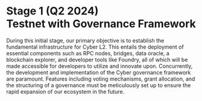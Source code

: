 # Stage 1 (Q2 2024) <br/> Testnet with Governance Framework

During this initial stage, our primary objective is to establish the fundamental infrastructure for Cyber L2. This entails the deployment of essential components such as RPC nodes, bridges, data oracle, a blockchain explorer, and developer tools like Foundry, all of which will be made accessible for developers to utilize and innovate upon. Concurrently, the development and implementation of the Cyber governance framework are paramount. Features including voting mechanisms, grant allocation, and the structuring of a governance must be meticulously set up to ensure the rapid expansion of our ecosystem in the future.
